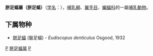 {{Unreferenced|time=2019-04-10T10:11:27+00:00}}
{{Automatic taxobox
| taxon = Eudiscopus
| authority = Conisbee, 1953
}}

'''胼足蝠屬（胼足蝠）'''（[[学名|学名]]：{{lang|la|''Eudiscopus''}}），[[哺乳綱|哺乳綱]]、[[翼手目|翼手目]]、[[蝙蝠科|蝙蝠科]]的一屬[[哺乳動物|哺乳動物]]。

==下属物种==
* [[胼足蝠|胼足蝠]] (盤足蝠) - ''Eudiscopus denticulus'' Osgood, 1932

{{taxonbar}}
[[Category:蝙蝠科|P]]
[[Category:胼足蝠属|]]
[[Category:_1953年描述的分类群|P]]

{{哺乳动物小作品}}